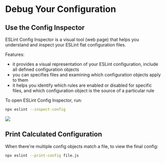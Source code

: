 # Debug Your Configuration

## Use the Config Inspector

ESLint Config Inspector is a visual tool (web page) that helps you understand and inspect your ESLint flat configuration files.

Features:
- it provides a visual representation of your ESLint configuration, include all defined configuration objects
- you can specifies files and examining which configuration objects apply to them
- it helps you identify which rules are enabled or disabled for specific files, and which configuration object is the source of a particular rule

To open ESLint Config Inspector, run:
```sh
npx eslint --inspect-config
```

![](https://eslint.org/docs/latest/assets/images/configure/config-inspector.png)


## Print Calculated Configuration

When there're multiple config objects match a file, to view the final config:
```sh
npx eslint --print-config file.js 
```
